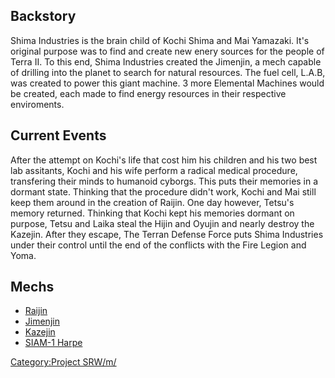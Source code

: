 == Backstory ==
Shima Industries is the brain child of Kochi Shima and Mai Yamazaki. It's original purpose was to find and create new enery sources for the people of Terra II. To this end, Shima Industries created the Jimenjin, a mech capable of drilling into the planet to search for natural resources. The fuel cell, L.A.B, was created to power this giant machine. 3 more Elemental Machines would be created, each made to find energy resources in their respective enviroments. 

== Current Events ==
After the attempt on Kochi's life that cost him his children and his two best lab assitants, Kochi and his wife perform a radical medical procedure, transfering their minds to humanoid cyborgs. This puts their memories in a dormant state. Thinking that the procedure didn't work, Kochi and Mai still keep them around in the creation of Raijin. One day however, Tetsu's memory returned. Thinking that Kochi kept his memories dormant on purpose, Tetsu and Laika steal the Hijin and Oyujin and nearly destroy the Kazejin. After they escape, The Terran Defense Force puts Shima Industries under their control until the end of the conflicts with the Fire Legion and Yoma.

== Mechs ==
* [[Raijin]]
* [[Jimenjin]]
* [[Kazejin]]
* [[SIAM-1 Harpe]]

[[Category:Project SRW/m/]]